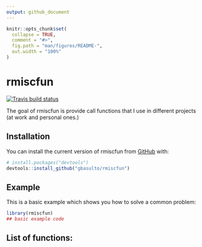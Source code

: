 ```yaml
---
output: github_document
---
```


<!-- README.md is generated from README.Rmd. Please edit that file -->

```r
knitr::opts_chunk$set(
  collapse = TRUE,
  comment = "#>",
  fig.path = "man/figures/README-",
  out.width = "100%"
)
```
# rmiscfun

<!-- badges: start -->
[![Travis build status](https://travis-ci.org/gbasulto/rmiscfun.svg?branch=master)](https://travis-ci.org/gbasulto/rmiscfun)
<!-- badges: end -->

The goal of rmiscfun is provide call functions that I use in different projects (at work and personal ones.)

## Installation

You can install the current version of rmiscfun from [GitHub](https://github.com/) with:

``` r
# install.packages("devtools")
devtools::install_github("gbasulto/rmiscfun")
```
## Example

This is a basic example which shows you how to solve a common problem:

```r
library(rmiscfun)
## basic example code
```

List of functions:
- 
